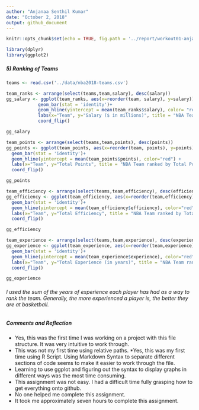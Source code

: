 ```yaml
---
author: "Anjanaa Senthil Kumar"
date: "October 2, 2018"
output: github_document
---
```


```r
knitr::opts_chunk$set(echo = TRUE, fig.path = '../report/workout01-anjanaa-senthilkumar_files/')

library(dplyr)
library(ggplot2)
```

##### 5) Ranking of Teams
```r
teams <- read.csv('../data/nba2018-teams.csv')

team_ranks <- arrange(select(teams,team,salary), desc(salary))
gg_salary <- ggplot(team_ranks, aes(x=reorder(team, salary), y=salary))+
            geom_bar(stat = 'identity')+
            geom_hline(yintercept = mean(team_ranks$salary), color= "red") + 
            labs(x="Team", y="Salary ($ in millions)", title = "NBA Team ranked by Total Salary")+
            coord_flip()

gg_salary
```

```r
         
team_points <- arrange(select(teams,team,points), desc(points))
gg_points <- ggplot(team_points, aes(x=reorder(team, points), y=points))+
  geom_bar(stat = 'identity')+
  geom_hline(yintercept = mean(team_points$points), color="red") +
  labs(x="Team", y="Total Points", title = "NBA Team ranked by Total Points")+
  coord_flip() 

gg_points
```

```r
 
team_efficiency <- arrange(select(teams,team,efficiency), desc(efficiency))
gg_efficiency <- ggplot(team_efficiency, aes(x=reorder(team,efficiency), y=efficiency))+
  geom_bar(stat = 'identity')+
  geom_hline(yintercept = mean(team_efficiency$efficiency), color="red") +
  labs(x="Team", y="Total Efficiency", title = "NBA Team ranked by Total Efficiency")+
  coord_flip() 

gg_efficiency

```

```r
team_experience <- arrange(select(teams,team,experience), desc(experience))
gg_experience <- ggplot(team_experience, aes(x=reorder(team,experience), y=experience))+
  geom_bar(stat = 'identity')+
  geom_hline(yintercept = mean(team_experience$experience), color="red") +
  labs(x="Team", y="Total Experience (in years)", title = "NBA Team ranked by Total Experience")+
  coord_flip() 

gg_experience
```

###### I used the sum of the years of experience each player has had as a way to rank the team. Generally, the more experienced a player is, the better they are at basketball. 

##### Comments and Reflection

* Yes, this was the first time I was working on a project with this file structure. It was very intuitive to work through.
* This was not my first time using relative paths.
*Yes, this was my first time using R Script. Using Markdown Syntax to separate different sections of code seems to make it easier to work through the file.
* Learning to use ggplot and figuring out the syntax to display graphs in different ways was the most time consuming.
* This assignment was not easy. I had a difficult time fully grasping how to get everything onto github.
* No one helped me complete this assignment. 
* It took me approximately seven hours to complete this assignment. 
